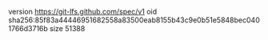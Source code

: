 version https://git-lfs.github.com/spec/v1
oid sha256:85f83a44446951682558a83500eab8155b43c9e0b51e5848bec0401766d3716b
size 51388
